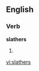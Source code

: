 
==English==

===Verb===
'''slathers'''

# {{third-person singular of|[[slather]]}}

[[vi:slathers]]
